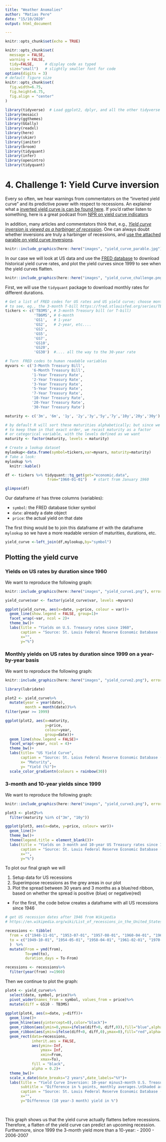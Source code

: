 ```yaml
---
title: "Weather Anomalies"
author: "Matias Pere"
date: "15/10/2020"
output: html_document

---
```



```r
knitr::opts_chunk$set(echo = TRUE)
```

```r
knitr::opts_chunk$set(
  message = FALSE, 
  warning = FALSE, 
  tidy=FALSE,     # display code as typed
  size="small")   # slightly smaller font for code
options(digits = 3)
# default figure size
knitr::opts_chunk$set(
  fig.width=6.75, 
  fig.height=6.75,
  fig.align = "center"
)
```



```r
library(tidyverse)  # Load ggplot2, dplyr, and all the other tidyverse packages
library(mosaic)
library(ggthemes)
library(GGally)
library(readxl)
library(here)
library(skimr)
library(janitor)
library(broom)
library(tidyquant)
library(infer)
library(openintro)
library(tidyquant)
```

# 4. Challenge 1: Yield Curve inversion

Every so often, we hear warnings from commentators on the "inverted yield curve" and its predictive power with respect to recessions. An explainer what a [inverted yield curve is can be found here](https://www.reuters.com/article/us-usa-economy-yieldcurve-explainer/explainer-what-is-an-inverted-yield-curve-idUSKBN1O50GA). If you'd rather listen to something, here is a great podcast from [NPR on yield curve indicators](https://www.podbean.com/media/share/dir-4zgj9-6aefd11)

In addition, many articles and commentators think that, e.g., [*Yield curve inversion is viewed as a harbinger of recession*](https://www.bloomberg.com/news/articles/2019-08-14/u-k-yield-curve-inverts-for-first-time-since-financial-crisis). One can always doubt whether inversions are truly a harbinger of recessions, and [use the attached parable on yield curve inversions](https://twitter.com/5_min_macro/status/1161627360946511873).


```r
knitr::include_graphics(here::here("images", "yield_curve_parable.jpg"), error = FALSE)
```


In our case we will look at US data and use the [FRED database](https://fred.stlouisfed.org/) to download historical yield curve rates, and plot the yield curves since 1999 to see when the yield curves flatten.

```r
knitr::include_graphics(here::here("images", "yield_curve_challenge.png"), error = FALSE)
```


First, we will use the `tidyquant` package to download monthly rates for different durations. 

```r
# Get a list of FRED codes for US rates and US yield curve; choose monthly frequency
# to see, eg., the 3-month T-bill https://fred.stlouisfed.org/series/TB3MS
tickers <- c('TB3MS', # 3-month Treasury bill (or T-bill)
             'TB6MS', # 6-month
             'GS1',   # 1-year
             'GS2',   # 2-year, etc....
             'GS3',
             'GS5',
             'GS7',
             'GS10',
             'GS20',
             'GS30')  #.... all the way to the 30-year rate

# Turn  FRED codes to human readable variables
myvars <- c('3-Month Treasury Bill',
            '6-Month Treasury Bill',
            '1-Year Treasury Rate',
            '2-Year Treasury Rate',
            '3-Year Treasury Rate',
            '5-Year Treasury Rate',
            '7-Year Treasury Rate',
            '10-Year Treasury Rate',
            '20-Year Treasury Rate',
            '30-Year Treasury Rate')

maturity <- c('3m', '6m', '1y', '2y','3y','5y','7y','10y','20y','30y')

# by default R will sort these maturities alphabetically; but since we want
# to keep them in that exact order, we recast maturity as a factor 
# or categorical variable, with the levels defined as we want
maturity <- factor(maturity, levels = maturity)

# Create a lookup dataset
mylookup<-data.frame(symbol=tickers,var=myvars, maturity=maturity)
# Take a look:
mylookup %>% 
  knitr::kable()

df <- tickers %>% tidyquant::tq_get(get="economic.data", 
                   from="1960-01-01")   # start from January 1960

glimpse(df)
```

Our dataframe `df` has three columns (variables):

- `symbol`: the FRED database ticker symbol
- `date`: already a date object
- `price`: the actual yield on that date

The first thing would be to join this dataframe `df` with the dataframe `mylookup` so we have a more readable version of maturities, durations, etc.


```r

yield_curve <-left_join(df,mylookup,by="symbol") 
```

## Plotting the yield curve

### Yields on US rates by duration since 1960

We want to reproduce the following graph:

```r
knitr::include_graphics(here::here("images", "yield_curve1.png"), error = FALSE)
```


```r
yield_curve$var <- factor(yield_curve$var, levels =myvars)

ggplot(yield_curve, aes(x=date, y=price, colour = var))+
  geom_line(show.legend = FALSE, group=1)+
  facet_wrap(~var, ncol = 2)+
  theme_bw()+
  labs(title = "Yields on U.S. Treasury rates since 1960", 
       caption = "Source: St. Louis Federal Reserve Economic Database (FRED)",
       x="",
       y="%")
```



### Monthly yields on US rates by duration since 1999 on a year-by-year basis

We want to reproduce the following graph:

```r
knitr::include_graphics(here::here("images", "yield_curve2.png"), error = FALSE)
```

```r

library(lubridate)

plot2 <- yield_curve%>%
  mutate(year = year(date), 
         month = month(date))%>%
filter(year >= 1999)

ggplot(plot2, aes(x=maturity, 
                  y=price, 
                  colour=year, 
                  group=date))+
  geom_line(show.legend = FALSE)+
  facet_wrap(~year, ncol = 4)+
  theme_bw()+
  labs(title= "US Yield Curve",
       caption = "Source: St. Loius Federal Reserve Economic Database (FRED)",
       x= "Maturity",
       y= "Yield (%)")+
  scale_color_gradientn(colours = rainbow(30))


```



### 3-month and 10-year yields since 1999

We want to reproduce the following graph:

```r
knitr::include_graphics(here::here("images", "yield_curve3.png"), error = FALSE)
```
```r

plot3 <- plot2%>%
  filter(maturity %in% c("3m", "10y"))

ggplot(plot3, aes(x=date, y=price, colour= var))+
  geom_line()+
  theme_bw()+
  theme(legend.title = element_blank())+
  labs(title = "Yields on 3-month and 10-year US Treasury rates since 1999",
       caption = "Source: St. Louis Federal Reserve Economic Database (FRED)",
       x="",
       y="%")

```

To plot our final graph we will

1. Setup data for US recessions 
1. Superimpose recessions as the grey areas in our plot
1. Plot the spread between 30 years and 3 months as a blue/red ribbon, based on whether the spread is positive (blue) or negative(red)


- For the first, the code below creates a dataframe with all US recessions since 1946

```r

# get US recession dates after 1946 from Wikipedia 
# https://en.wikipedia.org/wiki/List_of_recessions_in_the_United_States

recessions <- tibble(
  from = c("1948-11-01", "1953-07-01", "1957-08-01", "1960-04-01", "1969-12-01", "1973-11-01", "1980-01-01","1981-07-01", "1990-07-01", "2001-03-01", "2007-12-01"),  
  to = c("1949-10-01", "1954-05-01", "1958-04-01", "1961-02-01", "1970-11-01", "1975-03-01", "1980-07-01", "1982-11-01", "1991-03-01", "2001-11-01", "2009-06-01") 
  )  %>% 
  mutate(From = ymd(from), 
         To=ymd(to),
         duration_days = To-From)

recessions <- recessions%>%
  filter(year(from) >=1960)
```

Then we continue to plot the graph:

```r
plot4 <- yield_curve%>%
  select(date, symbol, price)%>%
  pivot_wider(names_from = symbol, values_from = price)%>%
  mutate(diff = GS10 - TB3MS)
  
ggplot(plot4, aes(x=date, y=diff))+
  geom_line()+
  geom_hline(aes(yintercept=0),color="black")+
  geom_ribbon(aes(ymin=0,ymax=ifelse(diff>0, diff,0)),fill="blue",alpha=0.2)+
  geom_ribbon(aes(ymin=ifelse(diff<0, diff,0),ymax=0),fill="red",alpha=0.2)  +
  geom_rect(data=recessions, 
            inherit.aes = FALSE, 
            aes(ymin=-Inf, 
                ymax= Inf, 
                xmin=From, 
                xmax=To), 
            fill = "black", 
            alpha = 0.2)+
  theme_bw()+
  scale_x_date(date_breaks="2 years",date_labels="%Y")+
  labs(title = "Yield Curve Inversion: 10-year minus3-month U.S. Treasury rates",
       subtitle = "Difference in % points, monthly averages.\nShaded areas correspond to recessions",
       caption = "Source: St. Louis Federal Reserve Economic Database (FRED)",
       x="",
       y="Difference (10 year-3 month) yield in %")
 
  
```
This graph shows us that the yield curve actually flattens before recessions. Therefore, a flatten of the yield curve can predict an upcoming recession.
Furthermore, since 1999 the 3-month yield more than a 10-year:
- 2000
- 2006-2007